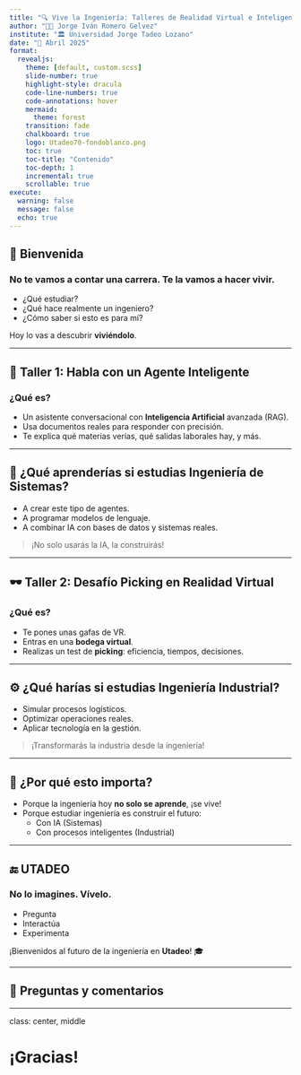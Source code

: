 ```yaml
---
title: "🔍 Vive la Ingeniería: Talleres de Realidad Virtual e Inteligencia Artificial"
author: "👨‍🏫 Jorge Iván Romero Gelvez"
institute: "🏛️ Universidad Jorge Tadeo Lozano"
date: "📅 Abril 2025"
format: 
  revealjs:
    theme: [default, custom.scss]
    slide-number: true
    highlight-style: dracula
    code-line-numbers: true
    code-annotations: hover
    mermaid:
      theme: forest
    transition: fade
    chalkboard: true
    logo: Utadeo70-fondoblanco.png
    toc: true
    toc-title: "Contenido"
    toc-depth: 1
    incremental: true
    scrollable: true
execute: 
  warning: false
  message: false
  echo: true
---
```


## 👋 Bienvenida

### No te vamos a contar una carrera. Te la vamos a hacer vivir.

- ¿Qué estudiar?
- ¿Qué hace realmente un ingeniero?
- ¿Cómo saber si esto es para mí?

Hoy lo vas a descubrir **viviéndolo**.

---

## 🤖 Taller 1: Habla con un Agente Inteligente

### ¿Qué es?

- Un asistente conversacional con **Inteligencia Artificial** avanzada (RAG).
- Usa documentos reales para responder con precisión.
- Te explica qué materias verías, qué salidas laborales hay, y más.

---

## 🧠 ¿Qué aprenderías si estudias Ingeniería de Sistemas?

- A crear este tipo de agentes.
- A programar modelos de lenguaje.
- A combinar IA con bases de datos y sistemas reales.

> ¡No solo usarás la IA, la construirás!

---

## 🕶 Taller 2: Desafío Picking en Realidad Virtual

### ¿Qué es?

- Te pones unas gafas de VR.
- Entras en una **bodega virtual**.
- Realizas un test de **picking**: eficiencia, tiempos, decisiones.

---

## ⚙️ ¿Qué harías si estudias Ingeniería Industrial?

- Simular procesos logísticos.
- Optimizar operaciones reales.
- Aplicar tecnología en la gestión.

> ¡Transformarás la industria desde la ingeniería!

---

## 🚀 ¿Por qué esto importa?

- Porque la ingeniería hoy **no solo se aprende**, ¡se vive!
- Porque estudiar ingeniería es construir el futuro: 
  - Con IA (Sistemas)
  - Con procesos inteligentes (Industrial)

---

## 🔚 UTADEO 

### No lo imagines. Vívelo.

- Pregunta
- Interactúa
- Experimenta

¡Bienvenidos al futuro de la ingeniería en **Utadeo**! 🎓


---

## 💬 Preguntas y comentarios

---

class: center, middle

# ¡Gracias!
